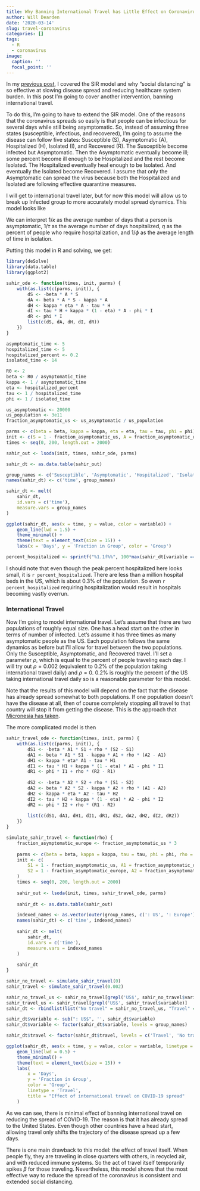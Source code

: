 ```yaml
---
title: Why Banning International Travel has Little Effect on Coronavirus Spread
author: Will Dearden
date: '2020-03-14'
slug: travel-coronavirus
categories: []
tags:
  - R
  - coronavirus
image:
  caption: ''
  focal_point: ''
---
```


In my [previous post](/flattening-the-curve/), I covered the SIR model and why "social distancing" is so effective at slowing disease spread and reducing healthcare system burden. In this post I'm going to cover another intervention, banning international travel.

To do this, I'm going to have to extend the SIR model. One of the reasons that the coronavirus spreads so easily is that people can be infectious for several days while still being asymptomatic. So, instead of assuming three states (susceptible, infectious, and recovered), I'm going to assume the disease can follow five states: Susceptible (S), Asymptomatic (A), Hospitalized (H), Isolated (I), and Recovered (R). The Susceptible become infected but Asymptomatic. Then the Asymptomatic eventually become ill; some percent become ill enough to be Hospitalized and the rest become Isolated. The Hospitalized eventually heal enough to be Isolated. And eventually the Isolated become Recovered. I assume that only the Asymptomatic can spread the virus because both the Hospitalized and Isolated are following effective quarantine measures.

I will get to international travel later, but for now this model will allow us to break up Infected group to more accurately model spread dynamics. This model looks like

\begin{align*} 
\frac{dS}{dt} &= -\beta A S \\
\frac{dA}{dt} &= \beta A S - \kappa A \\
\frac{dH}{dt} &= \kappa \eta A - \tau H \\
\frac{dI}{dt} &= \tau H + \kappa (1 - \eta) A - \phi I \\
\frac{dR}{dt} &= \phi I
\end{align*}

We can interpret $1 / \kappa$ as the average number of days that a person is asymptomatic, $1 / \tau$ as the average number of days hospitalized, $\eta$ as the percent of people who require hospitalization, and $1 / \phi$ as the average length of time in isolation.

Putting this model in R and solving, we get:

```r
library(deSolve)
library(data.table)
library(ggplot2)

sahir_ode <- function(times, init, parms) {
    with(as.list(c(parms, init)), {
        dS <- -beta * A * S
        dA <- beta * A * S - kappa * A
        dH <- kappa * eta * A - tau * H
        dI <- tau * H + kappa * (1 - eta) * A - phi * I
        dR <- phi * I
        list(c(dS, dA, dH, dI, dR))
    })
}

asymptomatic_time <- 5
hospitalized_time <- 5
hospitalized_percent <- 0.2
isolated_time <- 14

R0 <- 2
beta <- R0 / asymptomatic_time
kappa <- 1 / asymptomatic_time
eta <- hospitalized_percent
tau <- 1 / hospitalized_time
phi <- 1 / isolated_time

us_asymptomatic <- 20000
us_population <- 3e11
fraction_asymptomatic_us <- us_asymptomatic / us_population

parms <- c(beta = beta, kappa = kappa, eta = eta, tau = tau, phi = phi)
init <- c(S = 1 - fraction_asymptomatic_us, A = fraction_asymptomatic_us, H = 0, I = 0, R = 0)
times <- seq(0, 200, length.out = 2000)

sahir_out <- lsoda(init, times, sahir_ode, parms)

sahir_dt <- as.data.table(sahir_out)

group_names <- c('Susceptible', 'Asymptomatic', 'Hospitalized', 'Isolated', 'Recovered')
names(sahir_dt) <- c('time', group_names)

sahir_dt <- melt(
    sahir_dt, 
    id.vars = c('time'), 
    measure.vars = group_names
)

ggplot(sahir_dt, aes(x = time, y = value, color = variable)) +
    geom_line(lwd = 1.5) +
    theme_minimal() +
    theme(text = element_text(size = 15)) +
    labs(x = 'Days', y = 'Fraction in Group', color = 'Group')
```

```r
percent_hospitalized <- sprintf("%1.1f%%", 100*max(sahir_dt[variable == "Hospitalized"]$value))
```

I should note that even though the peak percent hospitalized here looks small, it is `r percent_hospitalized`. There are less than a million hospital beds in the US, which is about 0.3% of the population. So even `r percent_hospitalized` requiring hospitalization would result in hospitals becoming vastly overrun.

### International Travel

Now I'm going to model international travel. Let's assume that there are two populations of roughly equal size. One has a head start on the other in terms of number of infected. Let's assume it has three times as many asymptomatic people as the US. Each population follows the same dynamics as before but I'll allow for travel between the two populations. Only the Susceptible, Asymptomatic, and Recovered travel. I'll set a parameter $\rho$, which is equal to the percent of people traveling each day. I will try out $\rho = 0.002$ (equivalent to 0.2% of the population taking international travel daily) and $\rho = 0$. 0.2% is roughly the percent of the US taking international travel daily so is a reasonable parameter for this model.

Note that the results of this model will depend on the fact that the disease has already spread somewhat to both populations. If one population doesn't have the disease at all, then of course completely stopping all travel to that country will stop it from getting the disease. This is the approach that [Micronesia has taken](https://slate.com/technology/2020/03/micronesia-drastic-coronavirus-travel-ban.html).

The more complicated model is then

\begin{align*} 
\frac{dS_1}{dt} &= -\beta A_1 S_1 + \rho (S_2 - S_1) \\
\frac{dA_1}{dt} &= \beta A_1 S_1 - \kappa A_1 + \rho (A_2 - A_1) \\
\frac{dH_1}{dt} &= \kappa \eta A_1 - \tau H_1 \\
\frac{dI_1}{dt} &= \tau H_1 + \kappa (1 - \eta) A_1 - \phi I_1 \\
\frac{dR_1}{dt} &= \phi I_1  + \rho (R_2 - R_1)\\
\end{align*}

\begin{align*}
\frac{dS_2}{dt} &= -\beta A_2 S_2  + \rho (S_1 - S_2)\\
\frac{dA_2}{dt} &= \beta A_2 S_2 - \kappa A_2  + \rho (A_1 - A_2)\\
\frac{dH_2}{dt} &= \kappa \eta A_2 - \tau H_2 \\
\frac{dI_2}{dt} &= \tau H_2 + \kappa (1 - \eta) A_2 - \phi I_2 \\
\frac{dR_2}{dt} &= \phi I_2 + \rho (R_1 - R_2)
\end{align*}

```r

sahir_travel_ode <- function(times, init, parms) {
    with(as.list(c(parms, init)), {
        dS1 <- -beta * A1 * S1 + rho * (S2 - S1)
        dA1 <- beta * A1 * S1 - kappa * A1 + rho * (A2 - A1)
        dH1 <- kappa * eta* A1 - tau * H1
        dI1 <- tau * H1 + kappa * (1 - eta) * A1 - phi * I1
        dR1 <- phi * I1 + rho * (R2 - R1)
        
        dS2 <- -beta * A2 * S2 + rho * (S1 - S2)
        dA2 <- beta * A2 * S2 - kappa * A2 + rho * (A1 - A2)
        dH2 <- kappa * eta * A2 - tau * H2
        dI2 <- tau * H2 + kappa * (1 - eta) * A2 - phi * I2
        dR2 <- phi * I2 + rho * (R1 - R2)
        
        list(c(dS1, dA1, dH1, dI1, dR1, dS2, dA2, dH2, dI2, dR2))
    })
}

simulate_sahir_travel <- function(rho) {
    fraction_asymptomatic_europe <- fraction_asymptomatic_us * 3
    
    parms <- c(beta = beta, kappa = kappa, tau = tau, phi = phi, rho = rho)
    init <- c(
        S1 = 1 - fraction_asymptomatic_us, A1 = fraction_asymptomatic_us, H1 = 0, I1 = 0, R1 = 0,
        S2 = 1 - fraction_asymptomatic_europe, A2 = fraction_asymptomatic_europe, H2 = 0, I2 = 0, R2 = 0
    )
    times <- seq(0, 200, length.out = 2000)
    
    sahir_out <- lsoda(init, times, sahir_travel_ode, parms)
    
    sahir_dt <- as.data.table(sahir_out)

    indexed_names <- as.vector(outer(group_names, c(': US', ': Europe'), FUN = paste0))
    names(sahir_dt) <- c('time', indexed_names)
    
    sahir_dt <- melt(
        sahir_dt, 
        id.vars = c('time'), 
        measure.vars = indexed_names
    )
    
    sahir_dt
}

sahir_no_travel <- simulate_sahir_travel(0)
sahir_travel <- simulate_sahir_travel(0.002)

sahir_no_travel_us <- sahir_no_travel[grepl('US$', sahir_no_travel$variable)]
sahir_travel_us <- sahir_travel[grepl('US$', sahir_travel$variable)]
sahir_dt <- rbindlist(list("No travel" = sahir_no_travel_us, "Travel" = sahir_travel_us), idcol = "travel")

sahir_dt$variable <- sub(": US$", '', sahir_dt$variable)
sahir_dt$variable <- factor(sahir_dt$variable, levels = group_names)

sahir_dt$travel <- factor(sahir_dt$travel, levels = c('Travel', 'No travel'))

ggplot(sahir_dt, aes(x = time, y = value, color = variable, linetype = travel)) +
    geom_line(lwd = 0.5) + 
    theme_minimal() +
    theme(text = element_text(size = 15)) +
    labs(
        x = 'Days', 
        y = 'Fraction in Group', 
        color = 'Group', 
        linetype = 'Travel',
        title = "Effect of international travel on COVID-19 spread"
    )
```

As we can see, there is minimal effect of banning international travel on reducing the spread of COVID-19. The reason is that it has already spread to the United States. Even though other countries have a head start, allowing travel only shifts the trajectory of the disease spread up a few days.

There is one main drawback to this model: the effect of travel itself. When people fly, they are traveling in close quarters with others, in recycled air, and with reduced immune systems. So the act of travel itself temporarily spikes $\beta$ for those traveling. Nevertheless, this model shows that the most effective way to reduce the spread of the coronavirus is consistent and extended social distancing.